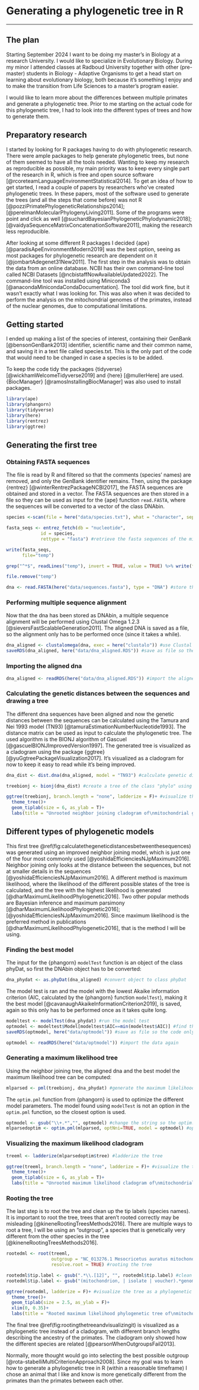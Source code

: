 # Generating a phylogenetic tree in R {#primates}

----

## The plan
Starting September 2024 I want to be doing my master's in Biology at a research University. I would like to specialize in Evolutionary Biology. During my minor I attended classes at Radboud University together with other (pre-master) students in Biology - Adaptive Organisms to get a head start on learning about evolutionary biology, both because it's something I enjoy and to make the transition from Life Sciences to a master's program easier.

I would like to learn more about the differences between multiple primates and generate a phylogenetic tree. Prior to me starting on the actual code for this phylogenetic tree, I had to look into the different types of trees and how to generate them.

## Preparatory research
I started by looking for R packages having to do with phylogenetic research. There were ample packages to help generate phylogenetic trees, but none of them seemed to have all the tools needed. Wanting to keep my research as reproducible as possible, my main priority was to keep every single part of the research in R, which is free and open source software [@rcoreteamLanguageEnvironmentStatistical2014]. To get an idea of how to get started, I read a couple of papers by researchers who've created phylogenetic trees. In these papers, most of the software used to generate the trees (and all the steps that come before) was not R [@pozziPrimatePhylogeneticRelationships2014]; [@perelmanMolecularPhylogenyLiving2011]. Some of the programs were point and click as well  [@suchardBayesianPhylogeneticPhylodynamic2018]; [@vaidyaSequenceMatrixConcatenationSoftware2011], making the research less reproducible.

After looking at some different R packages I decided {ape} [@paradisApeEnvironmentModern2019] was the best option, seeing as most packages for  phylogenetic research are dependent on it [@jombartAdegenet31New2011].
The first step in the analysis was to obtain the data from an online database. NCBI has their own command-line tool called NCBI Datasets [@ncbistaffNowAvailableUpdated2022]. The command-line tool was installed using Miniconda3 [@anacondaMinicondaCondaDocumentation]. The tool did work fine, but it wasn't exactly what I was looking for. This was also when it was decided to perform the analysis on the mitochondrial genomes of the primates, instead of the nuclear genomes, due to computational limitations.

## Getting started
I ended up making a list of the species of interest, containing their GenBank [@bensonGenBank2013] identifier, scientific name and their common name, and saving it in a text file called species.txt. This is the only part of the code that would need to be changed in case a species is to be added.

To keep the code tidy the packages {tidyverse} [@wickhamWelcomeTidyverse2019] and {here} [@mullerHere] are used. {BiocManager} [@ramosInstallingBiocManager] was also used to install packages.

```r
library(ape)
library(phangorn)
library(tidyverse)
library(here)
library(rentrez)
library(ggtree)
```

## Generating the first tree
### Obtaining FASTA sequences
The file is read by R and filtered so that the comments (species' names) are removed, and only the GenBank identifier remains. Then, using the package {rentrez} [@winterRentrezPackageNCBI2017], the FASTA sequences are obtained and stored in a vector. The FASTA sequences are then stored in a file so they can be used as input for the {ape} function `read.FASTA`, where the sequences will be converted to a vector of the class DNAbin.

```r
species <-scan(file = here("data/species.txt"), what = "character", sep = "\n", comment.char = "#") #import list of species to be analyzed

fasta_seqs <- entrez_fetch(db = "nucleotide",
             id = species,
             rettype = "fasta") #retrieve the fasta sequences of the mitochondrial genome of every species in the list

write(fasta_seqs, 
      file="temp")

grep("^*$", readLines("temp"), invert = TRUE, value = TRUE) %>% write(file = here("data/sequences.fasta")) #remove empty lines so read.FASTA works

file.remove("temp")

dna <- read.FASTA(here("data/sequences.fasta"), type = "DNA") #store the sequences in a vector of the type "DNAbin"
```

### Performing multiple sequence alignment
Now that the dna has been stored as DNAbin, a multiple sequence alignment will be performed using Clustal Omega 1.2.3 [@sieversFastScalableGeneration2011]. The aligned DNA is saved as a file, so the alignment only has to be performed once (since it takes a while).

```r
dna_aligned <- clustalomega(dna, exec = here("clustalo")) #use Clustal Omega 1.2.3 to perform multiple sequence alignment
saveRDS(dna_aligned, here("data/dna_aligned.RDS")) #save as file so the code only has to run once
```

### Importing the aligned dna

```r
dna_aligned <- readRDS(here("data/dna_aligned.RDS")) #import the aligned dna
```

### Calculating the genetic distances between the sequences and drawing a tree
The different dna sequences have been aligned and now the genetic distances between the sequences can be calculated using the Tamura and Nei 1993 model (TN93) [@tamuraEstimationNumberNucleotide1993]. The distance matrix can be used as input to calculate the phylogenetic tree. The used algorithm is the BIONJ algorithm of Gascuel [@gascuelBIONJImprovedVersion1997]. 
The generated tree is visualized as a cladogram using the package {ggtree} [@yuGgtreePackageVisualization2017]. It's visualized as a cladogram for now to keep it easy to read while it's being improved.

```r
dna_dist <- dist.dna(dna_aligned, model = "TN93") #calculate genetic distances and store in a vector of the type "dist"

treebionj <- bionj(dna_dist) #create a tree of the class "phylo" using the method neighbor joining

ggtree(treebionj, branch.length = "none", ladderize = F)+ #visualize the tree as a cladogram
  theme_tree()+
  geom_tiplab(size = 6, as_ylab = T)+
  labs(title = "Unrooted neighbor joining cladogram of\nmitochondrial genomes of 15 primates and the golden hamster")
```

## Different types of phylogenetic models
This first tree \@ref(fig:calculatethegeneticdistancesbetweenthesequences) was generated using an improved neighbor joining model, which is just one of the four most commonly used [@yoshidaEfficienciesNJpMaximum2016]. Neighbor joining only looks at the distance between the sequences, but not at smaller details in the sequences [@yoshidaEfficienciesNJpMaximum2016]. A different method is maximum likelihood, where the likelihood of the different possible states of the tree is calculated, and the tree with the highest likelihood is generated [@dharMaximumLikelihoodPhylogenetic2016]. Two other popular methods are Bayesian inference and maximum parsimony [@dharMaximumLikelihoodPhylogenetic2016]; [@yoshidaEfficienciesNJpMaximum2016]. Since maximum likelihood is the preferred method in publications [@dharMaximumLikelihoodPhylogenetic2016], that is the method I will be using.

### Finding the best model
The input for the {phangorn} `modelTest` function is an object of the class phyDat, so first the DNAbin object has to be converted:

```r
dna_phydat <- as.phyDat(dna_aligned) #convert object to class phyDat
```

The model test is ran and the model with the lowest Akaike information criterion (AIC, calculated by the {phangorn} function `modelTest`), making it the best model [@cavanaughAkaikeInformationCriterion2019], is saved, again so this only has to be performed once as it takes quite long.

```r
modeltest <- modelTest(dna_phydat) #run the model test
optmodel <- modeltest$Model[modeltest$AIC==min(modeltest$AIC)] #find the model with the lowest AIC
saveRDS(optmodel, here("data/optmodel")) #save as file so the code only has to run once
```

```r
optmodel <- readRDS(here("data/optmodel")) #import the data again
```

### Generating a maximum likelihood tree
Using the neighbor joining tree, the aligned dna and the best model the maximum likelihood tree can be computed:

```r
mlparsed <- pml(treebionj, dna_phydat) #generate the maximum likelihood tree
```

The `optim.pml` function from {phangorn} is used to optimize the different model parameters. The model found using `modelTest` is not an option in the `optim.pml` function, so the closest option is used.

```r
optmodel <- gsub("\\+.*","", optmodel) #change the string so the optim.pml function can read it
mlparsedoptim <- optim.pml(mlparsed, optNni=TRUE, model = optmodel) #optimize the tree
```

### Visualizing the maximum likelihood cladogram

```r
treeml <- ladderize(mlparsedoptim$tree) #ladderize the tree

ggtree(treeml, branch.length = "none", ladderize = F)+ #visualize the tree as a cladogram
  theme_tree()+
  geom_tiplab(size = 6, as_ylab = T)+
  labs(title = "Unrooted maximum likelihood cladogram of\nmitochondrial genomes of 15 primates and the golden hamster")
```

### Rooting the tree
The last step is to root the tree and clean up the tip labels (species names). It is important to root the tree, trees that aren't rooted correctly may be misleading [@kineneRootingTreesMethods2016]. There are multiple ways to root a tree, I will be using an "outgroup", a species that is genetically very different from the other species in the tree [@kineneRootingTreesMethods2016]. 

```r
rootedml <- root(treeml, 
                 outgroup = "NC_013276.1 Mesocricetus auratus mitochondrion, complete genome", 
                 resolve.root = TRUE) #rooting the tree

rootedml$tip.label <- gsub(".*\\.[12]", "", rootedml$tip.label) #clean up the labels
rootedml$tip.label <- gsub("(mitochondrion, | isolate | voucher).*genome", "", rootedml$tip.label) #clean up the labels

ggtree(rootedml, ladderize = F)+ #visualize the tree as a phylogenetic tree
  theme_tree()+
  geom_tiplab(size = 2.5, as_ylab = F)+
  xlim(0, 0.35)+
  labs(title = "Rooted maximum likelihood phylogenetic tree of\nmitochondrial genomes of 15 primates and the golden hamster")
```

The final tree \@ref(fig:rootingthetreeandvisualizingit) is visualized as a phylogenetic tree instead of a cladogram, with different branch lengths describing the ancestry of the primates. The cladogram only showed how the different species are related [@pearsonWhenOutgroupsFail2013].

Normally, more thought would go into selecting the best possible outgroup [@rota-stabelliMultiCriterionApproach2008]. Since my goal was to learn how to generate a phylogenetic tree in R (within a reasonable timeframe) I chose an animal that I like and know is more genetically different from the primates than the primates between each other.